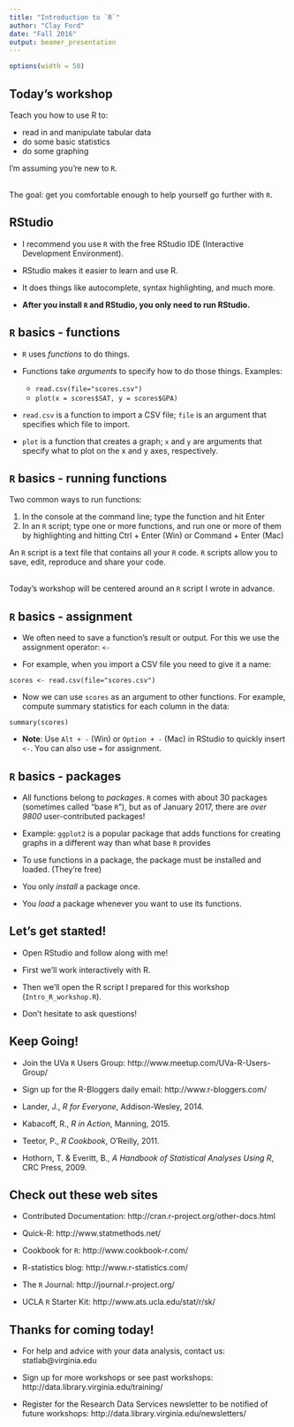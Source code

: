 ---
title: "Introduction to `R`"
author: "Clay Ford"
date: "Fall 2016"
output: beamer_presentation
---

```{r set-options, echo=FALSE, cache=FALSE}
options(width = 50)
```

## Today's workshop

Teach you how to use R to:

- read in and manipulate tabular data
- do some basic statistics
- do some graphing

I'm assuming you're new to `R`.  
\ 

The goal: get you comfortable enough to help yourself go further with `R`.


## RStudio

- I recommend you use `R` with the free RStudio IDE (Interactive Development Environment).

- RStudio makes it easier to learn and use R.

- It does things like autocomplete, syntax highlighting, and much more.

- **After you install `R` and RStudio, you only need to run RStudio.**



## `R` basics - functions

* `R` uses *functions* to do things.

* Functions take *arguments* to specify how to do those things. Examples:

    + `read.csv(file="scores.csv")` 
    + `plot(x = scores$SAT, y = scores$GPA)`

* `read.csv` is a function to import a CSV file; `file` is an argument that specifies which file to import.

* `plot` is a function that creates a graph; `x` and `y` are arguments that specify what to plot on the x and y axes, respectively.



## `R` basics - running functions

Two common ways to run functions:

1. In the console at the command line; type the function and hit Enter
2. In an `R` script; type one or more functions, and run one or more of them by highlighting and hitting Ctrl + Enter (Win) or Command + Enter (Mac)

An `R` script is a text file that contains all your `R` code. `R` scripts allow you to save, edit, reproduce and share your code.   
\ 

Today's workshop will be centered around an `R` script I wrote in advance.



## `R` basics - assignment

* We often need to save a function's result or output. For this we use the assignment operator: ` <- `  

* For example, when you import a CSV file you need to give it a name: 

`scores <- read.csv(file="scores.csv")`   
 
* Now we can use `scores` as an argument to other functions. For example, compute summary statistics for each column in the data:

`summary(scores)` 

* **Note**: Use `Alt + -` (Win) or `Option + -` (Mac) in RStudio to quickly insert ` <- `. You can also use `=` for assignment.


## `R` basics - packages

- All functions belong to *packages*. `R` comes with about 30 packages (sometimes called "base `R`"), but as of January 2017, there are *over 9800* user-contributed packages! 

- Example: `ggplot2` is a popular package that adds functions for creating graphs in a different way than what base `R` provides

- To use functions in a package, the package must be installed and loaded. (They're free)

- You only _install_ a package once. 

- You _load_ a package whenever you want to use its functions. 

## Let's get sta`R`ted!

- Open RStudio and follow along with me!

- First we'll work interactively with R.

- Then we'll open the R script I prepared for this workshop (`Intro_R_workshop.R`).

- Don't hesitate to ask questions!


## Keep Going!

- Join the UVa `R` Users Group: http://www.meetup.com/UVa-R-Users-Group/

- Sign up for the R-Bloggers daily email: http://www.r-bloggers.com/

- Lander, J., *R for Everyone*, Addison-Wesley, 2014.

- Kabacoff, R., *R in Action*, Manning, 2015.

- Teetor, P., *R Cookbook*, O'Reilly, 2011.

- Hothorn, T. & Everitt, B., *A Handbook of Statistical Analyses Using R*, CRC Press, 2009.

## Check out these web sites

- Contributed Documentation: http://cran.r-project.org/other-docs.html

- Quick-R: http://www.statmethods.net/

- Cookbook for `R`: http://www.cookbook-r.com/

- R-statistics blog: http://www.r-statistics.com/

- The `R` Journal: http://journal.r-project.org/

- UCLA `R` Starter Kit: http://www.ats.ucla.edu/stat/r/sk/


## Thanks for coming today! 

- For help and advice with your data analysis, contact us: statlab@virginia.edu

- Sign up for more workshops or see past workshops:
http://data.library.virginia.edu/training/   

- Register for the Research Data Services newsletter to be notified of future workshops: http://data.library.virginia.edu/newsletters/
